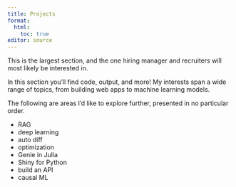 ```yaml
---
title: Projects
format:
  html:
    toc: true
editor: source
---
```


This is the largest section, and the one hiring manager and recruiters will most likely be interested in.

In this section you'll find code, output, and more!
My interests span a wide range of topics, from building web apps to machine learning models.

The following are areas I'd like to explore further, presented in no particular order.

- RAG
- deep learning
- auto diff
- optimization
- Genie in Julia
- Shiny for Python
- build an API
- causal ML
